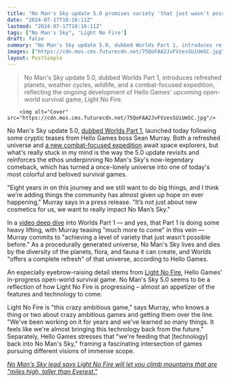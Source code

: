 ```yaml
---
title: "No Man's Sky update 5.0 promises variety 'that just wasn't possible before' and 'things the community has almost given up hope on,' still with 'much more to come'"
date: "2024-07-17T18:16:11Z"
lastmod: "2024-07-17T18:16:11Z"
tags: ["No Man's Sky", 'Light No Fire']
draft: false
summary: "No Man's Sky update 5.0, dubbed Worlds Part 1, introduces refreshed planets, weather cycles, wildlife, and a combat-focused expedition, reflecting the ongoing development of Hello Games' upcoming open-world survival game, Light No Fire."
images: ["https://cdn.mos.cms.futurecdn.net/75QoFAA2JvFVzesSUiUmSC.jpg"]
layout: PostSimple
---
```

> No Man's Sky update 5.0, dubbed Worlds Part 1, introduces refreshed planets, weather cycles, wildlife, and a combat-focused expedition, reflecting the ongoing development of Hello Games' upcoming open-world survival game, Light No Fire.


        <img alt="Cover" src="https://cdn.mos.cms.futurecdn.net/75QoFAA2JvFVzesSUiUmSC.jpg"/>
        
No Man's Sky update 5.0, [<u>dubbed Worlds Part 1</u>](https://www.gamesradar.com/games/adventure/hello-games-sean-murray-wasnt-teasing-light-no-fire-after-all-but-a-huge-no-mans-sky-update-featuring-upgraded-planets-weather-cycles-wildlife-and-much-more/), launched today following some cryptic teases from Hello Games boss Sean Murray. Both a refreshed universe and [<u>a new combat-focused expedition</u>](https://www.gamesradar.com/games/adventure/no-mans-sky-goes-helldivers-2-with-new-combat-focused-expedition-featuring-a-flamethrower-mech-and-hordes-of-bugs/) await space explorers, but what's really stuck in my mind is the way the 5.0 update revisits and reinforces the ethos underpinning No Man's Sky's now-legendary comeback, which has turned a once-lonely universe into one of today's most colorful and beloved survival games.

"Eight years in on this journey and we still want to do big things, and I think we’re adding things the community has almost given up hope on ever happening," Murray says in a press release. "It’s not just about new cosmetics for us, we want to really impact No Man’s Sky."

In a [<u>video deep dive</u>](https://youtu.be/XmU3_6BK-Ro) into Worlds Part 1 — and yes, that Part 1 is doing some heavy lifting, with Murray teasing "much more to come" in this vein — Murray commits to "achieving a level of variety that just wasn't possible before." As a procedurally generated universe, No Man's Sky lives and dies by the diversity of the planets, flora, and fauna it can create, and Worlds "offers a complete refresh" of that universe, according to Hello Games.

An especially eyebrow-raising detail stems from [<u>Light No Fire</u>](https://www.gamesradar.com/light-no-fire-guide/), Hello Games' in-progress open-world survival game. No Man's Sky 5.0 seems to be a reflection of how Light No Fire is progressing – almost an appetizer of the features and technology to come.  

Light No Fire is "this crazy ambitious game," says Murray, who knows a thing or two about crazy ambitious games and getting them over the line. "We've been working on it for years and we've learned so many things. It feels like we're almost bringing this technology back from the future." Separately, Hello Games stresses that "we're feeding that [technology] back into No Man's Sky," framing a fascinating intersection of games pursuing different visions of immense scope. 

[<u><em>No Man's Sky lead says Light No Fire will let you climb mountains that are "miles high, taller than Everest."</em></u>](https://www.gamesradar.com/no-mans-sky-lead-says-light-no-fire-will-let-you-climb-mountains-that-are-miles-high-taller-than-everest/)
        